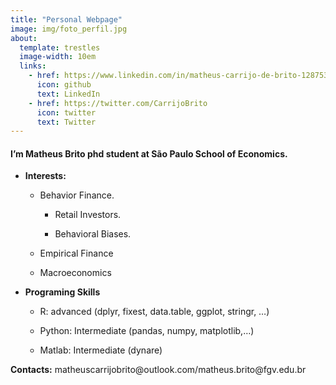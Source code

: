 ```yaml
---
title: "Personal Webpage" 
image: img/foto_perfil.jpg
about: 
  template: trestles
  image-width: 10em
  links:
    - href: https://www.linkedin.com/in/matheus-carrijo-de-brito-1287539b
      icon: github
      text: LinkedIn
    - href: https://twitter.com/CarrijoBrito
      icon: twitter
      text: Twitter
---
```


#### I'm Matheus Brito phd student at São Paulo School of Economics.

-   **Interests:**

    -   Behavior Finance. 
    
        - Retail Investors. 
        
        - Behavioral Biases. 

    -   Empirical Finance

    -   Macroeconomics

-  **Programing Skills** 

    -  R: advanced (dplyr, fixest, data.table, ggplot, stringr, ...)
    
    -  Python: Intermediate (pandas, numpy, matplotlib,...) 
    
    -  Matlab: Intermediate (dynare) 

**Contacts:** matheuscarrijobrito\@outlook.com/matheus.brito\@fgv.edu.br
